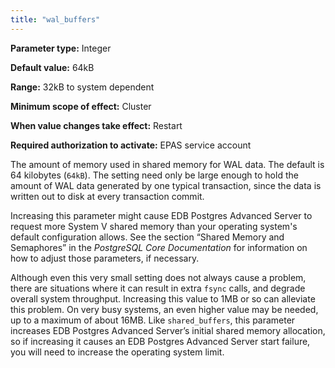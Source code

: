 ```yaml
---
title: "wal_buffers"
---
```


<div id="wal_buffers" class="registered_link"></div>

**Parameter type:** Integer

**Default value:** 64kB

**Range:** 32kB to system dependent

**Minimum scope of effect:** Cluster

**When value changes take effect:** Restart

**Required authorization to activate:** EPAS service account

The amount of memory used in shared memory for WAL data. The default is 64 kilobytes (`64kB`). The setting need only be large enough to hold the amount of WAL data generated by one typical transaction, since the data is written out to disk at every transaction commit.

Increasing this parameter might cause EDB Postgres Advanced Server to request more System V shared memory than your operating system's default configuration allows. See the section “Shared Memory and Semaphores” in the *PostgreSQL Core Documentation* for information on how to adjust those parameters, if necessary.

Although even this very small setting does not always cause a problem, there are situations where it can result in extra `fsync` calls, and degrade overall system throughput. Increasing this value to 1MB or so can alleviate this problem. On very busy systems, an even higher value may be needed, up to a maximum of about 16MB. Like `shared_buffers`, this parameter increases EDB Postgres Advanced Server’s initial shared memory allocation, so if increasing it causes an EDB Postgres Advanced Server start failure, you will need to increase the operating system limit.
